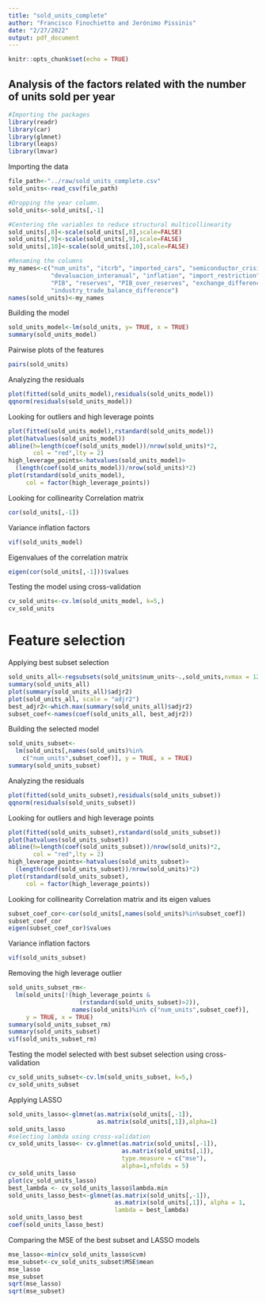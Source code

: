 ```yaml
---
title: "sold_units_complete"
author: "Francisco Finochietto and Jerónimo Pissinis"
date: "2/27/2022"
output: pdf_document
---
```


```r
knitr::opts_chunk$set(echo = TRUE)
```

## Analysis of the factors related with the number of units sold per year

```r
#Importing the packages
library(readr)
library(car)
library(glmnet)
library(leaps)
library(lmvar)
```


Importing the data
```r
file_path<-"../raw/sold_units_complete.csv"
sold_units<-read_csv(file_path)

#Dropping the year column.
sold_units<-sold_units[,-1]

#Centering the variables to reduce structural multicollinearity
sold_units[,8]<-scale(sold_units[,8],scale=FALSE)
sold_units[,9]<-scale(sold_units[,9],scale=FALSE)
sold_units[,10]<-scale(sold_units[,10],scale=FALSE)

#Renaming the columns
my_names<-c("num_units", "itcrb", "imported_cars", "semiconductor_crisis",
            "devaluacion_interanual", "inflation", "import_restriction",
            "PIB", "reserves", "PIB_over_reserves", "exchange_difference",
            "industry_trade_balance_difference")
names(sold_units)<-my_names
```


Building the model
```r
sold_units_model<-lm(sold_units, y= TRUE, x = TRUE)
summary(sold_units_model)
```


Pairwise plots of the features
```r
pairs(sold_units)
```

Analyzing the residuals
```r
plot(fitted(sold_units_model),residuals(sold_units_model))
qqnorm(residuals(sold_units_model))
```


Looking for outliers and high leverage points
```r
plot(fitted(sold_units_model),rstandard(sold_units_model))
plot(hatvalues(sold_units_model))
abline(h=length(coef(sold_units_model))/nrow(sold_units)*2, 
       col = "red",lty = 2)
high_leverage_points<-hatvalues(sold_units_model)>
  (length(coef(sold_units_model))/nrow(sold_units)*2)
plot(rstandard(sold_units_model), 
     col = factor(high_leverage_points))
```


Looking for collinearity
Correlation matrix
```r
cor(sold_units[,-1])
```

Variance inflation factors
```r
vif(sold_units_model)
```

Eigenvalues of the correlation matrix
```r
eigen(cor(sold_units[,-1]))$values
```

Testing the model using cross-validation
```r
cv_sold_units<-cv.lm(sold_units_model, k=5,)
cv_sold_units
```

# Feature selection
Applying best subset selection
```r
sold_units_all<-regsubsets(sold_units$num_units~.,sold_units,nvmax = 12)
summary(sold_units_all)
plot(summary(sold_units_all)$adjr2)
plot(sold_units_all, scale = "adjr2")
best_adjr2<-which.max(summary(sold_units_all)$adjr2)
subset_coef<-names(coef(sold_units_all, best_adjr2))
```

Building the selected model
```r
sold_units_subset<-
  lm(sold_units[,names(sold_units)%in%
    c("num_units",subset_coef)], y = TRUE, x = TRUE)
summary(sold_units_subset)
```


Analyzing the residuals
```r
plot(fitted(sold_units_subset),residuals(sold_units_subset))
qqnorm(residuals(sold_units_subset))
```

Looking for outliers and high leverage points
```r
plot(fitted(sold_units_subset),rstandard(sold_units_subset))
plot(hatvalues(sold_units_subset))
abline(h=length(coef(sold_units_subset))/nrow(sold_units)*2, 
       col = "red",lty = 2)
high_leverage_points<-hatvalues(sold_units_subset)>
  (length(coef(sold_units_subset))/nrow(sold_units)*2)
plot(rstandard(sold_units_subset), 
     col = factor(high_leverage_points))
```

Looking for collinearity
Correlation matrix and its eigen values
```r
subset_coef_cor<-cor(sold_units[,names(sold_units)%in%subset_coef])
subset_coef_cor
eigen(subset_coef_cor)$values
```

Variance inflation factors
```r
vif(sold_units_subset)
```

Removing the high leverage outlier
```r
sold_units_subset_rm<-
  lm(sold_units[!(high_leverage_points &
                    (rstandard(sold_units_subset)>2)),
                  names(sold_units)%in% c("num_units",subset_coef)], 
     y = TRUE, x = TRUE)
summary(sold_units_subset_rm)
summary(sold_units_subset)
vif(sold_units_subset_rm)
```

Testing the model selected with best subset selection using cross-validation
```r
cv_sold_units_subset<-cv.lm(sold_units_subset, k=5,)
cv_sold_units_subset
```

Applying LASSO
```r
sold_units_lasso<-glmnet(as.matrix(sold_units[,-1]),
                         as.matrix(sold_units[,1]),alpha=1)
sold_units_lasso
#selecting lambda using cross-validation
cv_sold_units_lasso<- cv.glmnet(as.matrix(sold_units[,-1]),
                                as.matrix(sold_units[,1]),
                                type.measure = c("mse"),
                                alpha=1,nfolds = 5)
cv_sold_units_lasso
plot(cv_sold_units_lasso)
best_lambda <- cv_sold_units_lasso$lambda.min
sold_units_lasso_best<-glmnet(as.matrix(sold_units[,-1]), 
                              as.matrix(sold_units[,1]), alpha = 1,
                              lambda = best_lambda)
sold_units_lasso_best
coef(sold_units_lasso_best)
```

Comparing the MSE of the best subset and LASSO models
```r
mse_lasso<-min(cv_sold_units_lasso$cvm)
mse_subset<-cv_sold_units_subset$MSE$mean
mse_lasso
mse_subset
sqrt(mse_lasso)
sqrt(mse_subset)
```